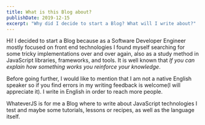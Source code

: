 ```yaml
---
title: What is this Blog about?
publishDate: 2019-12-15
excerpt: "Why did I decide to start a Blog? What will I write about?"
---
```


Hi! I decided to start a Blog because as a Software Developer Engineer mostly focused on front end technologies I found myself searching for some tricky implementations over and over again, also as a study method in JavaScript libraries, frameworks, and tools. It is well known that _If you can explain how something works you reinforce your knowledge_.

Before going further, I would like to mention that I am not a native English speaker so if you find errors in my writing feedback is welcome(I will appreciate it). I write in English in order to reach more people.

WhateverJS is for me a Blog where to write about JavaScript technologies I test and maybe some tutorials, lessons or recipes, as well as the language itself.
